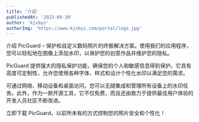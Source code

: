 ```yaml
---
title: '介绍'
publishedAt: '2023-09-30'
author: 'kjxbyz'
authorImg: 'https://www.kjxbyz.com/portal/logo.jpg'
---
```


介绍 PicGuard – 保护和自定义数码照片的终极解决方案。使用我们的应用程序，您可以轻松地在图像上添加水印，以保护您的创意作品并维护您的隐私。

PicGuard 提供强大的隐私保护功能，确保您的个人和敏感信息得到保护。它具有高度可定制性，允许您使用各种字体、样式和设计个性化水印以满足您的需求。

可通过网络、移动设备和桌面访问，您可以无缝集成和管理所有设备上的水印任务。此外，作为一款开源工具，它不仅免费，而且还由致力于提供最佳用户体验的开发人员社区不断改进。

立即下载 PicGuard，以前所未有的方式控制您的照片安全和个性化！
